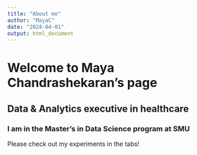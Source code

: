 ```yaml
---
title: "About me"
author: "MayaC"
date: "2024-04-01"
output: html_document
---
```


# Welcome to Maya Chandrashekaran's page
## Data & Analytics executive in healthcare
### I am in the Master's in Data Science program at SMU
Please check out my experiments in the tabs!